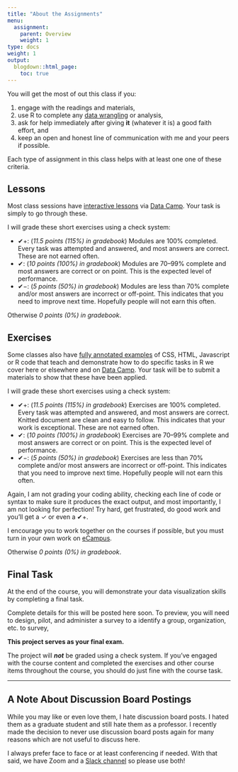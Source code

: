 ```yaml
---
title: "About the Assignments"
menu:
  assignment:
    parent: Overview
    weight: 1
type: docs
weight: 1
output:
  blogdown::html_page:
    toc: true
---
```


You will get the most of out this class if you:

1. engage with the readings and materials,
2. use R to complete any [data wrangling](https://en.wikipedia.org/wiki/Data_wrangling){target="_blank"} or analysis,
3. ask for help immediately after giving **it** (whatever it is) a good faith effort, and
4. keep an open and honest line of communication with me and your peers if possible.

Each type of assignment in this class helps with at least one one of these criteria.

## Lessons

Most class sessions have [interactive lessons](/lesson/) via [Data Camp](https://www.datacamp.com/). Your task is simply to go through these. 

I will grade these short exercises using a check system:

- ✔+: (*11.5 points (115%) in gradebook*) Modules are 100% completed. Every task was attempted and answered, and most answers are correct. These are not earned often.
- ✔: (*10 points (100%) in gradebook*) Modules are 70–99% complete and most answers are correct or on point. This is the expected level of performance.
- ✔−: (*5 points (50%) in gradebook*) Modules are less than 70% complete and/or most answers are incorrect or off-point. This indicates that you need to improve next time. Hopefully people will not earn this often.

Otherwise *0 points (0%) in gradebook*.


## Exercises

Some classes also have [fully annotated examples](/example/) of CSS, HTML, Javascript or R code that teach and demonstrate how to do specific tasks in R we cover here or elsewhere and on [Data Camp](https://www.datacamp.com/){target="_blank"}. Your task will be to submit a materials to show that these have been applied.

I will grade these short exercises using a check system:

- ✔+: (*11.5 points (115%) in gradebook*) Exercises are 100% completed. Every task was attempted and answered, and most answers are correct. Knitted document are clean and easy to follow. This indicates that your work is exceptional. These are not earned often.
- ✔: (*10 points (100%) in gradebook*) Exercises are 70–99% complete and most answers are correct or on point. This is the expected level of performance.
- ✔−: (*5 points (50%) in gradebook*) Exercises are less than 70% complete and/or most answers are incorrect or off-point. This indicates that you need to improve next time. Hopefully people will not earn this often.

Again, I am not grading your coding ability, checking each line of code or syntax to make sure it produces the exact output, and most importantly, I am not looking for perfection! Try hard, get frustrated, do good work and you'll get a ✓ or even a ✔+.

I encourage you to work together on the courses if possible, but you must turn in your own work on [eCampus](https://ecampus.wvu.edu){target="_blank"}.

Otherwise *0 points (0%) in gradebook*.

## Final Task

At the end of the course, you will demonstrate your data visualization skills by completing a final task.

Complete details for this will be posted here soon. To preview, you will need to design, pilot, and administer a survey to a identify a group, organization, etc. to survey, 

**This project serves as your final exam.**

The project will ***not*** be graded using a check system. If you've engaged with the course content and completed the exercises and other course items throughout the course, you should do just fine with the course task.

<hr />

## A Note About Discussion Board Postings

While you may like or even love them, I hate discussion board posts. I hated them as a graduate student and still hate them as a professor. I recently made the decision to never use discussion board posts again for many reasons which are not useful to discuss here.

I always prefer face to face or at least conferencing if needed. With that said, we have Zoom and a [Slack channel](https:/2020edp613.slack.com) so please use both! 
